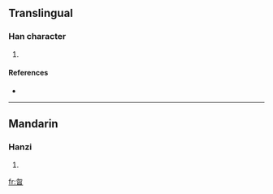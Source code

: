 ==Translingual==

===Han character===
{{Han char|rn=73|rad=曰|as=04|sn=8|four=2760<sub>2</sub>|canj=心竹日 (PHA), X心竹日 (XPHA)}}

# {{defn|Han|sort=曰04}}

====References====
* {{Han ref|kx=0492.020|dkj=14287|hdz=21493.020|uh=66F6|ud=26358|bh=CCD1|bd=52433}}

----

==Mandarin==

===Hanzi===
{{cmn-hanzi|pin=[[hū]] ([[hu1]])|wg=hu<sup>1</sup>}}

# {{defn|Mandarin|sort=曰04}}

[[fr:曶]]